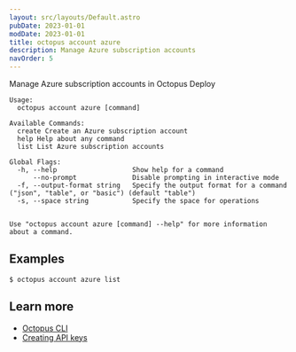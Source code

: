```yaml
---
layout: src/layouts/Default.astro
pubDate: 2023-01-01
modDate: 2023-01-01
title: octopus account azure
description: Manage Azure subscription accounts
navOrder: 5
---
```


Manage Azure subscription accounts in Octopus Deploy

```
Usage:
  octopus account azure [command]

Available Commands:
  create Create an Azure subscription account
  help Help about any command
  list List Azure subscription accounts

Global Flags:
  -h, --help                   Show help for a command
      --no-prompt              Disable prompting in interactive mode
  -f, --output-format string   Specify the output format for a command ("json", "table", or "basic") (default "table")
  -s, --space string           Specify the space for operations


Use "octopus account azure [command] --help" for more information about a command.
```

## Examples

<SamplesInstance />

```
$ octopus account azure list

```

## Learn more

- [Octopus CLI](/docs/octopus-rest-api/cli)
- [Creating API keys](/docs/octopus-rest-api/how-to-create-an-api-key)